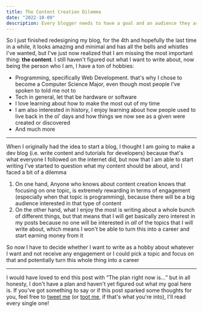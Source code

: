 ```yaml
---
title: The Content Creation Dilemma
date: "2022-10-09"
description: Every blogger needs to have a goal and an audience they are writting for in order to successed, today I shared my struggles in trying to figure out my goal and how it ended up being harder that expected
---
```


So I just finished redesigning my blog, for the 4th and hopefully the last time in a while, it looks amazing and minimal and has all the bells and whistles I've wanted, but I've just now realized that I am missing the most important thing: **the content**. I still haven't figured out what I want to write about, now being the person who I am, I have a ton of hobbies:

- Programming, specifically Web Development. that's why I chose to become a Computer Science Major, even though most people I've spoken to told me not to
- Tech in general, let that be hardware or software
- I love learning about how to make the most out of my time
- I am also interested in history, I enjoy learning about how people used to live back in the ol' days and how things we now see as a given were created or discovered
- And much more

---

When I originally had the idea to start a blog, I thought I am going to make a dev blog (i.e. write content and tutorials for developers) because that's what everyone I followed on the internet did, but now that I am able to start writing I've started to question what my content should be about, and I faced a bit of a dilemma

1. On one hand, Anyone who knows about content creation knows that focusing on one topic, is extremely rewarding in terms of engagement (especially when that topic is programming), because there will be a big audience interested in that type of content
2. On the other hand, what I enjoy the most is writing about a whole bunch of different things, but that means that I will get basically zero interest in my posts because no one will be interested in _all_ of the topics that I will write about, which means I won't be able to turn this into a career and start earning money from it

So now I have to decide whether I want to write as a hobby about whatever I want and not receive any engagement or I could pick a topic and focus on that and potentially turn this whole thing into a career

---

I would have loved to end this post with <q>The plan right now is...</q> but in all honesty, I don't have a plan and haven't yet figured out what my goal here is. If you've got something to say or if this post sparked some thoughts for you, feel free to [tweet me](https://twitter.com/intent/tweet?text=%40spacebuffer) (or [toot me](https://fosstodon.org/web/@spacebuffer), if that's what you're into), I'll read every single one!
